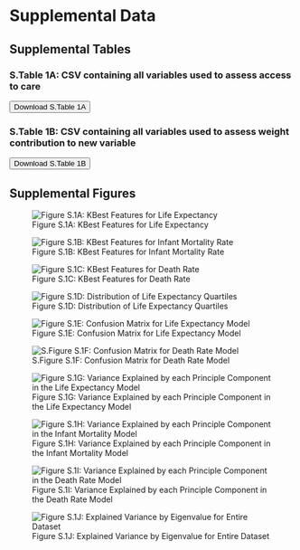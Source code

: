 # Supplemental Data

## Supplemental Tables

### S.Table 1A: CSV containing all variables used to assess access to care
<button id="download-button" class="btn btn-danger">
  <i class="fa fa-save"></i> Download S.Table 1A
</button>

<script>
  document.getElementById('download-button').addEventListener('click', function() {
    const csvFilePath = './Figures/access_to_care_total.csv'; // Update the path to your CSV file
    const link = document.createElement('a');
    link.href = csvFilePath;
    link.download = 'access_to_care_total.csv'; // The name of the file to be downloaded
    document.body.appendChild(link);
    link.click();
    document.body.removeChild(link);
  });
</script>

### S.Table 1B: CSV containing all variables used to assess weight contribution to new variable
<button id="download-button2" class="btn btn-danger">
  <i class="fa fa-save"></i> Download S.Table 1B
</button>

<script>
  document.getElementById('download-button2').addEventListener('click', function() {
    const csvFilePath = './Figures/all_columns_list.csv'; // Update the path to your CSV file
    const link = document.createElement('a');
    link.href = csvFilePath;
    link.download = 'all_columns_list.csv'; // The name of the file to be downloaded
    document.body.appendChild(link);
    link.click();
    document.body.removeChild(link);
  });
</script>

## Supplemental Figures{#supplemental-figures}

![Figure S.1A: KBest Features for Life Expectancy](./Figures/kbest_life_exp.png)

![Figure S.1B: KBest Features for Infant Mortality Rate](./Figures/kbest_inf_mor.png)

![Figure S.1C: KBest Features for Death Rate](./Figures/kbest_mortality.png)

![Figure S.1D: Distribution of Life Expectancy Quartiles](./Figures/life_expectancy_bins.png)

![Figure S.1E: Confusion Matrix for Life Expectancy Model](./Figures/conf_matrix_life_exp.png)

![S.Figure S.1F: Confusion Matrix for Death Rate Model](./Figures/conf_matrix_mortality.png)

![Figure S.1G: Variance Explained by each Principle Component in the Life Expectancy Model](./Figures/variance_life_exp.png)

![Figure S.1H: Variance Explained by each Principle Component in the Infant Mortality Model](./Figures/variance_inf_mor.png)

![Figure S.1I: Variance Explained by each Principle Component in the Death Rate Model](./Figures/variance_mortality.png)

![Figure S.1J: Explained Variance by Eigenvalue for Entire Dataset](./Figures/total_eigenvalue.png)